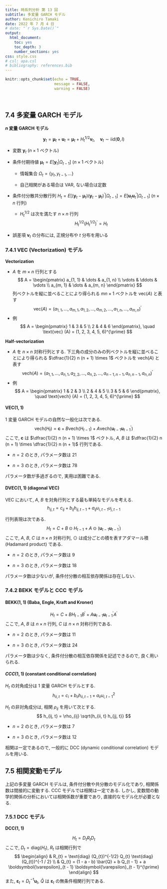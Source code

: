 ---
title: 時系列分析 第 13 回
subtitle: 多変量 GARCH モデル
author: Kenichiro Tamaki
date: 2022 年 7 月 4 日
# date: "`r Sys.Date()`"
output:
  html_document:
    toc: yes
    toc_depth: 3
    number_sections: yes
css: style.css
# csl: apa.csl
# bibliography: references.bib
---

```{r setup, include = FALSE}
knitr::opts_chunk$set(echo = TRUE,
                      message = FALSE,
                      warning = FALSE)
```

<p><br></p>

## 7.4 多変量 GARCH モデル {-}

**$n$ 変量 GARCH モデル**

$$
\boldsymbol{y}_{t} = \boldsymbol{\mu}_{t} + \boldsymbol{u}_{t} = \boldsymbol{\mu}_{t} + H_{t}^{1 / 2} \boldsymbol{v}_{t}, \quad \boldsymbol{v}_{t} \sim \text{iid} (\boldsymbol{0}, I)
$$

- 変数 $\boldsymbol{y}_{t}$ ($n \times 1$ ベクトル)

- 条件付期待値 $\boldsymbol{\mu}_{t} = E[ \boldsymbol{y}_{t} \vert \Omega_{t-1} ]$ ($n \times 1$ ベクトル)

  - 情報集合 $\Omega_{t} = \{ y_{t}, y_{t - 1}, \dots \}$

  - 自己相関がある場合は VAR, ない場合は定数

- 条件付分散共分散行列 $H_{t} = E[ (\boldsymbol{y}_{t} - \boldsymbol{\mu}_{t}) (\boldsymbol{y}_{t} - \boldsymbol{\mu}_{t})^{\prime} \vert \Omega_{t - 1} ] = E[ \boldsymbol{u}_{t} \boldsymbol{u}_{t}^{\prime} \vert \Omega_{t - 1} ]$ ($n \times n$ 行列)

  - $H_{t}^{1 / 2}$ は次を満たす $n \times n$ 行列
  $$
  H_{t}^{1/2} \left( H_{t}^{1/2} \right)^{\prime} = H_{t}
  $$

- 誤差項 $\boldsymbol{v}_{t}$ の分布には, 正規分布や $t$ 分布を用いる

### 7.4.1 VEC (Vectorization) モデル {-}

**Vectorization**

- $A$ を $m \times n$ 行列とする
$$
A =
\begin{pmatrix}
a_{1, 1} & \dots & a_{1, n} \\
\vdots & \ddots & \vdots \\
a_{m, 1} & \dots & a_{m, n}
\end{pmatrix}
$$
列ベクトルを縦に並べることにより得られる $mn \times 1$ ベクトルを $\text{vec} (A)$ と表す
$$
\text{vec} (A) = (a_{1, 1}, \dots, a_{m, 1}, a_{1, 2}, \dots, a_{m, 2}, \dots, a_{1, n}, \dots, a_{m, n})^{\prime}
$$
- 例
$$
A =
\begin{pmatrix}
1 & 3 & 5 \\
2 & 4 & 6
\end{pmatrix}, \quad
\text{vec} (A) = (1, 2, 3, 4, 5, 6)^{\prime}
$$

**Half-vectorization**

- $A$ を $n \times n$ 対称行列とする. 下三角の成分のみの列ベクトルを縦に並べることにより得られる $\dfrac{1}{2} n (n + 1) \times 1$ ベクトルを $\text{vech} (A)$ と表す
$$
\text{vech} (A) = (a_{1, 1}, \dots, a_{n, 1}, a_{2, 2}, \dots, a_{n, 2}, \dots, a_{n - 1, n - 1}, a_{n, n - 1}, a_{n, n})^{\prime}
$$
- 例
$$
A =
\begin{pmatrix}
1 & 2 & 3 \\
2 & 4 & 5 \\
3 & 5 & 6
\end{pmatrix}, \quad
\text{vech} (A) = (1, 2, 3, 4, 5, 6)^{\prime}
$$

#### VEC$(1,1)$ {-}

$1$ 変量 GARCH モデルの自然な一般化は次である.
$$
\text{vech} (H_{t}) = \boldsymbol{c} + B \text{vech} (H_{t - 1}) + A \text{vech} (\boldsymbol{u}_{t - 1} \boldsymbol{u}_{t - 1}^{\prime})
$$
ここで, $\boldsymbol{c}$ は $\dfrac{1}{2} n (n + 1) \times 1$ ベクトル, $A$, $B$ は $\dfrac{1}{2} n (n + 1) \times \dfrac{1}{2} n (n + 1)$ 行列である.

- $n = 2$ のとき, パラメータ数は $21$

- $n = 3$ のとき, パラメータ数は $78$

パラメータ数が多過ぎるので, 実用は困難である.

#### DVEC$(1,1)$ (diagonal VEC) {-}

VEC において, $A$, $B$ を対角行列とする最も単純なモデルを考える.
$$
h_{ij, t} = c_{ij} + b_{ij} h_{ij, t - 1} + a_{ij} u_{i, t - 1} u_{j, t - 1}
$$

行列表現は次である.
$$
H_{t} = C + B \odot H_{t - 1} + A \odot (\boldsymbol{u}_{t - 1} \boldsymbol{u}_{t - 1}^{\prime})
$$
ここで, $A$, $B$, $C$ は $n \times n$ 対称行列, $\odot$ は成分ごとの積を表すアダマール積 (Hadamard product) である. 

- $n = 2$ のとき, パラメータ数は $9$

- $n = 3$ のとき, パラメータ数は $18$

パラメータ数は少ないが, 条件付分散の相互依存関係は存在しない.

### 7.4.2 BEKK モデルと CCC モデル {-}

#### BEKK$(1,1)$ (Baba, Engle, Kraft and Kroner) {-}

$$
H_{t} = C + B H_{t - 1} B^{\prime} + A \boldsymbol{u}_{t - 1} \boldsymbol{u}_{t - 1}^{\prime} A^{\prime}
$$
ここで, $A$, $B$ は $n \times n$ 行列, $C$ は $n \times n$ 対称行列である. 

- $n = 2$ のとき, パラメータ数は $11$

- $n = 3$ のとき, パラメータ数は $24$

パラメータ数は少なく, 条件付分散の相互依存関係を記述できるので, 良く用いられる.

#### $CCC(1,1)$ (constant conditional correlation) {-}

$H_{t}$ の対角成分は $1$ 変量 GARCH モデルとする.
$$
h_{ii, t} = c_{i} + b_{ii} h_{ii, t - 1} + a_{ii} u_{i, t - 1}^{2}
$$

$H_{t}$ の非対角成分は, 相関 $\rho_{ij}$ を用いて次とする.
$$
h_{ij, t} = \rho_{ij} \sqrt{h_{ii, t} h_{jj, t}}
$$

- $n = 2$ のとき, パラメータ数は $7$

- $n = 3$ のとき, パラメータ数は $12$

相関は一定であるので, 一般的に DCC (dynamic conditional correlation) モデルを用いる. 

## 7.5 相関変動モデル {-}

上記の多変量 GARCH モデルは, 条件付分散や共分散のモデル化であり, 相関係数は間接的に変動する. CCC モデルでは相関は一定である. しかし, 変数間の動学的関係の分析においては相関係数が重要であり, 直接的なモデル化が必要となる.

### 7.5.1 DCC モデル {-}

**DCC$(1,1)$**

$$
H_{t} = D_{t} R_{t} D_{t}
$$
ここで, $D_{t} = \text{diag} (H_{t})$, $R_{t}$ は相関行列で
$$
\begin{align}
& R_{t} = \text{diag} (Q_{t})^{-1/2} Q_{t} \text{diag} (Q_{t})^{-1 / 2} \\
& Q_{t} = (1 - a - b) \bar{Q} + b Q_{t - 1} + a \boldsymbol{\varepsilon}_{t - 1} \boldsymbol{\varepsilon}_{t - 1}^{\prime}
\end{align}
$$
また, $\boldsymbol{\varepsilon}_{t} = D_{t}^{-1} \boldsymbol{u}_{t}$, $\bar{Q}$ は $\boldsymbol{\varepsilon}_{t}$ の無条件相関行列である.
